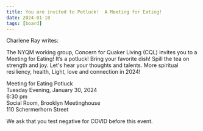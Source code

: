 ```yaml
---
title: You are invited to Potluck!  A Meeting for Eating!
date: 2024-01-18
tags: [board]
---
```


Charlene Ray writes:

The NYQM working group, Concern for Quaker Living (CQL) invites you to a Meeting for Eating! It’s a potluck! Bring your favorite dish! Spill the tea on strength and joy. Let's hear your thoughts and talents. More spiritual resiliency, health, Light, love and connection in 2024!

Meeting for Eating Potluck<br/>
Tuesday Evening, January 30, 2024<br/>
6:30 pm <br/>
Social Room, Brooklyn Meetinghouse<br/>
110 Schermerhorn Street

We ask that you test negative for COVID before this event.
